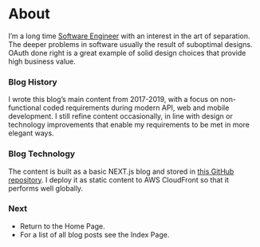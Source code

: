 # About

I’m a long time [Software Engineer](https://www.linkedin.com/in/gary-archer-6b3613153/) with an interest in the art of separation. The deeper problems in software usually the result of suboptimal designs. OAuth done right is a great example of solid design choices that provide high business value.

### Blog History

I wrote this blog’s main content from 2017-2019, with a focus on non-functional coded requirements during modern API, web and mobile development. I still refine content occasionally, in line with design or technology improvements that enable my requirements to be met in more elegant ways.

### Blog Technology

The content is built as a basic NEXT.js blog and stored in [this GitHub repository](https://github.com/gary-archer/apisandclients.com). I deploy it as static content to AWS CloudFront so that it performs well globally.

### Next

- Return to the <Link href='/'>Home Page</Link>.
- For a list of all blog posts see the <Link href='/posts/index'>Index Page</Link>.
